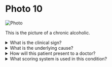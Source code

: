 # Photo 10

![Photo](/surgery/photo/10.jpeg)

This is the picture of a chronic alcoholic.

<details>
<summary>What is the clinical sign?</summary>

Caput medusae

</details>

<details>
<summary>What is the underlying cause?</summary>

Portal hypertension

</details>

<details>
<summary>How will this patient present to a doctor?</summary>

Haematemesis and melaena due to ruptured oesophageal varices or with features of liver insufficiency

</details>

<details>
<summary>What scoring system is used in this condition?</summary>

Modified Child Pugh Scoring System

</details>
